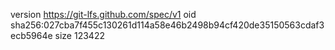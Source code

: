 version https://git-lfs.github.com/spec/v1
oid sha256:027cba7f455c130261d114a58e46b2498b94cf420de35150563cdaf3ecb5964e
size 123422
